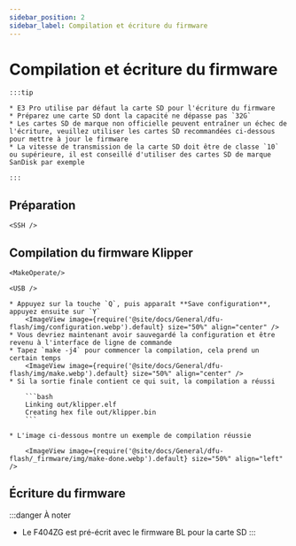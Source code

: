 ```yaml
---
sidebar_position: 2
sidebar_label: Compilation et écriture du firmware
---
```




# Compilation et écriture du firmware

    :::tip

    * E3 Pro utilise par défaut la carte SD pour l'écriture du firmware
    * Préparez une carte SD dont la capacité ne dépasse pas `32G`
    * Les cartes SD de marque non officielle peuvent entraîner un échec de l'écriture, veuillez utiliser les cartes SD recommandées ci-dessous pour mettre à jour le firmware
    * La vitesse de transmission de la carte SD doit être de classe `10` ou supérieure, il est conseillé d'utiliser des cartes SD de marque SanDisk par exemple

    :::



## Préparation

    <SSH />

## Compilation du firmware Klipper

    <MakeOperate/>

    <USB />

    * Appuyez sur la touche `Q`, puis apparaît **Save configuration**, appuyez ensuite sur `Y`
        <ImageView image={require('@site/docs/General/dfu-flash/img/configuration.webp').default} size="50%" align="center" />
    * Vous devriez maintenant avoir sauvegardé la configuration et être revenu à l'interface de ligne de commande
    * Tapez `make -j4` pour commencer la compilation, cela prend un certain temps
        <ImageView image={require('@site/docs/General/dfu-flash/img/make.webp').default} size="50%" align="center" />
    * Si la sortie finale contient ce qui suit, la compilation a réussi

        ```bash
        Linking out/klipper.elf
        Creating hex file out/klipper.bin
        ```
        
    * L'image ci-dessous montre un exemple de compilation réussie

        <ImageView image={require('@site/docs/General/dfu-flash/_firmware/img/make-done.webp').default} size="50%" align="left" />

## Écriture du firmware

:::danger À noter
* Le F404ZG est pré-écrit avec le firmware BL pour la carte SD
:::

    <TF />
